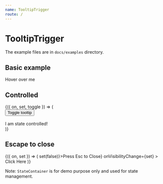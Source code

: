 ```yaml
---
name: TooltipTrigger
route: /
---
```



# TooltipTrigger

The example files are in `docs/examples` directory.

## Basic example

<Playground>
  <BasicTooltipTrigger tooltip="Hello, World!">Hover over me</BasicTooltipTrigger>
</Playground>


## Controlled

<Playground>
  <StateContainer>
    {({ on, set, toggle }) => (
      <div>
        <button onClick={toggle}>Toggle tooltip</button>
        <br /><br />
        <BasicTooltipTrigger
          trigger="none"
          tooltipShown={on}
          tooltip="Hello, Controlled!"
          onVisibilityChange={set}
        >
          I am state controlled!
        </BasicTooltipTrigger>
      </div>
    )}
  </StateContainer>
</Playground>


## Escape to close

<Playground>
  <StateContainer>
    {({ on, set }) => (
      <BasicTooltipTrigger
        trigger="click"
        tooltipShown={on}
        tooltip={<EscapeToClose closeTooltip={() => set(false)}>Press Esc to Close</EscapeToClose>}
        onVisibilityChange={set}
      >
        Click Here
      </BasicTooltipTrigger>
    )}
  </StateContainer>
</Playground>

Note: `StateContainer` is for demo purpose only and used for state management.
